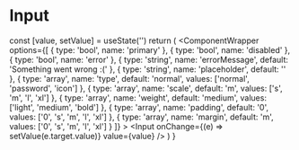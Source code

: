 
# Input

  const [value, setValue] = useState('')
  return (
    <ComponentWrapper
      options={[
        { type: 'bool', name: 'primary' },
        { type: 'bool', name: 'disabled' },
        { type: 'bool', name: 'error' },
        {
          type: 'string',
          name: 'errorMessage',
          default: 'Something went wrong :('
        },
        {
          type: 'string',
          name: 'placeholder',
          default: ''
        },
        {
          type: 'array',
          name: 'type',
          default: 'normal',
          values: ['normal', 'password', 'icon']
        },
        {
          type: 'array',
          name: 'scale',
          default: 'm',
          values: ['s', 'm', 'l', 'xl']
        },
        {
          type: 'array',
          name: 'weight',
          default: 'medium',
          values: ['light', 'medium', 'bold']
        },
        {
          type: 'array',
          name: 'padding',
          default: '0',
          values: ['0', 's', 'm', 'l', 'xl']
        },
        {
          type: 'array',
          name: 'margin',
          default: 'm',
          values: ['0', 's', 'm', 'l', 'xl']
        }
      ]}
    >
      <Input onChange={(e) => setValue(e.target.value)} value={value} />
    </ComponentWrapper>
  )
}

<InputComponent />
